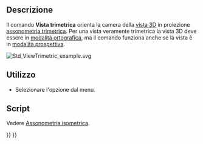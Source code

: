 <languages/>

{{Docnav/it
|[[Std_ViewDimetric/it|Assonometria dimetrica]]
|[[Std_ViewFront/it|Vista Home]]
|[[Std_View_Menu/it|Menu Visualizza]]
|IconL=Std_ViewDimetric.svg
|IconR=Std_ViewHome.svg
|IconC=Freecad.svg
}}

{{GuiCommand/it
|Name=Std_ViewTrimetric
|Name/it=Vista trimetrica
|MenuLocation=Visualizza → Viste standard → Assonometria → Trimetrica
|Workbenches=Tutti
|SeeAlso=[[Std_ViewIsometric/it|Assonometria isometrica]], [[Std_ViewDimetric/it|Assonometria dimetrica]]
}}

<span id="Description"></span>
==Descrizione==

Il comando '''Vista trimetrica''' orienta la camera della [[3D view/it|vista 3D]] in proiezione  [https://en.wikipedia.org/wiki/Axonometric_projection#Three_types assonometria trimetrica]. Per una vista veramente trimetrica la vista 3D deve essere in [[Std_OrthographicCamera/it|modalità ortografica]], ma il comando funziona anche se la vista è in [[Std_PerspectiveCamera|modalità prospettiva]].

[[Image:Std_ViewTrimetric_example.svg]]
{{Caption|Il [[Std_AxisCross|sistema di assi]] e un cubo in vista trimetrica.}}

<span id="Usage"></span>
==Utilizzo==

* Selezionare l'opzione {{MenuCommand|Visualizza → Viste standard → Assonometria → [[Image:Std_ViewTrimetric.svg|16px]] Trimetrica}} dal menu.

<span id="Scripting"></span>
==Script==

Vedere [[Std_ViewIsometric/it#Script|Assonometria isometrica]].


{{Docnav/it
|[[Std_ViewDimetric/it|Assonometria dimetrica]]
|[[Std_ViewFront/it|Vista Home]]
|[[Std_View_Menu/it|Menu Visualizza]]
|IconL=Std_ViewDimetric.svg
|IconR=Std_ViewHome.svg
|IconC=Freecad.svg
}}

{{Std_Base_navi{{#translation:}}}}
{{Userdocnavi{{#translation:}}}}